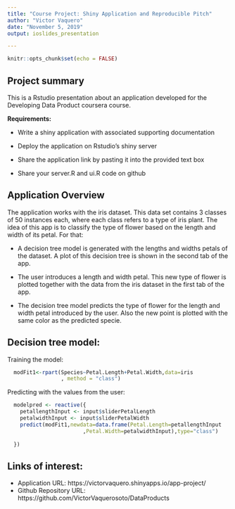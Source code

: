 ```yaml
--- 
title: "Course Project: Shiny Application and Reproducible Pitch"
author: "Victor Vaquero"
date: "November 5, 2019"
output: ioslides_presentation

---
```



```r
knitr::opts_chunk$set(echo = FALSE)
```

## Project summary 

This is a Rstudio presentation about an application developed for the Developing Data Product coursera course.

**Requirements:**

- Write a shiny application with associated supporting documentation

- Deploy the application on Rstudio's shiny server

- Share the application link by pasting it into the provided text box

- Share your server.R and ui.R code on github

## Application Overview 

The application works with the iris dataset. This data set contains 3 classes of 50 instances each, where each class refers to a type of iris plant. The idea of this app is to classify the type of flower based on the length and width of its petal. For that:

- A decision tree model is generated with the lengths and widths petals of the dataset. A plot of this decision tree is shown in the second tab of the app.

- The user introduces a length and width petal. This new type of flower is plotted together with the data from the iris dataset in the first tab of the app.

- The decision tree model predicts the type of flower for the length and width petal introduced by the user. Also the new point is plotted with the same color as the predicted specie.


## Decision tree model:
Training the model:
```r
  modFit1<-rpart(Species~Petal.Length+Petal.Width,data=iris
                 , method = "class")
```
Predicting with the values from the user:
```r
  modelpred <- reactive({
    petallengthInput <- input$sliderPetalLength
    petalwidthInput <- input$sliderPetalWidth
    predict(modFit1,newdata=data.frame(Petal.Length=petallengthInput
                        ,Petal.Width=petalwidthInput),type="class")
    
  })
```



## Links of interest:

* Application URL: https://victorvaquero.shinyapps.io/app-project/
* Github Repository URL: https://github.com/VictorVaquerosoto/DataProducts
